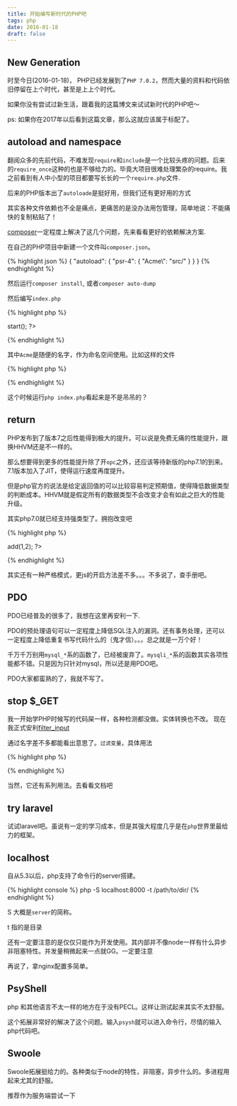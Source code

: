 ```yaml
---
title: 开始编写新时代的PHP吧
tags: php
date: 2016-01-18
draft: false
---
```


## New Generation

时至今日(2016-01-18)， PHP已经发展到了`PHP 7.0.2`，然而大量的资料和代码依旧停留在上个时代，甚至是上上个时代。

如果你没有尝试过新生活，跟着我的这篇博文来试试新时代的PHP吧～

ps: 如果你在2017年以后看到这篇文章，那么这就应该属于标配了。

## autoload and namespace

翻阅众多的先前代码，不难发现`require`和`include`是一个比较头疼的问题。后来的`require_once`这种的也是不够给力的。毕竟大项目很难处理繁杂的require。我之前看到有人中小型的项目都要写长长的一个`require.php`文件.

后来的PHP版本出了`autoloade`是挺好用，但我们还有更好用的方式

其实各种文件依赖也不全是痛点，更痛苦的是没办法用包管理，简单地说：不能痛快的复制粘贴了！

[composer](https://getcomposer.org)一定程度上解决了这几个问题，先来看看更好的依赖解决方案.

在自己的PHP项目中新建一个文件叫`composer.json`。

{% highlight json %}
{
    "autoload": {
        "psr-4": {
            "Acme\\": "src/"
        }
    }
}
{% endhighlight %}

然后运行`composer install`, 或者`composer auto-dump`

然后编写`index.php`

{% highlight php %}
<?php 
// index.php
require 'vendor/autoload.php';
(new Acme\Bootstrap)->start();
 ?>
{% endhighlight %}

其中`Acme`是随便的名字，作为命名空间使用。比如这样的文件

{% highlight php %}
<?php 
// src/bootstrap.php
namespace Acme;
class Bootstrap {
    public function start() {
        return 'start';
    }
}
 ?>
{% endhighlight %}

这个时候运行`php index.php`看起来是不是吊吊的？

## return

PHP发布到了版本7之后性能得到极大的提升。可以说是免费无痛的性能提升，跟换HHVM还是不一样的。

那么想要得到更多的性能提升除了开`opc`之外，还应该等待新版的php7.1的到来。7.1版本加入了JIT，使得运行速度再度提升。

但是php官方的说法是给定返回值的可以比较容易判定预期值，使得降低数据类型的判断成本。HHVM就是假定所有的数据类型不会改变才会有如此之巨大的性能升级。

其实php7.0就已经支持强类型了。拥抱改变吧

{% highlight php %}
<?php 
class Foo {
    public function add(int $x, int $y): int {
        return $x + $y;
    }
}

echo (new Foo)->add(1,2);
 ?>
{% endhighlight %}

其实还有一种严格模式，更js的开启方法差不多。。。不多说了，查手册吧。

## PDO

PDO已经普及的很多了，我想在这里再安利一下. 

PDO的预处理语句可以一定程度上降低SQL注入的漏洞。还有事务处理，还可以一定程度上降低重复书写代码什么的（鬼才信）。。。总之就是一万个好！

千万千万别用`mysql_*`系的函数了，已经被废弃了。`mysqli_*`系的函数其实各项性能都不错。只是因为只针对mysql，所以还是用PDO吧。

PDO大家都蛮熟的了，我就不写了。

## stop $_GET

我一开始学PHP时候写的代码屎一样，各种检测都没做。实体转换也不改。
现在我正式安利[filter_input](http://php.net/manual/zh/function.filter-input.php)

通过名字差不多都能看出意思了。`过滤变量`，具体用法

{% highlight php %}
<?php 
$search_url = filter_input(INPUT_GET, 'search', FILTER_SANITIZE_ENCODED);
 ?>
{% endhighlight %}

当然，它还有系列用法。去看看文档吧

## try laravel

试试laravel吧。虽说有一定的学习成本，但是其强大程度几乎是在`php`世界里最给力的框架。

## localhost

自从5.3以后，php支持了命令行的server搭建。

{% highlight console %}
php -S localhost:8000 -t /path/to/dir/
{% endhighlight %}

S 大概是`server`的简称。

t 指的是目录

还有一定要注意的是仅仅只能作为开发使用。其内部并不像node一样有什么异步非阻塞特性。并发量稍微起来一点就GG。一定要注意

再说了，拿nginx配置多简单。

## PsyShell

php 和其他语言不太一样的地方在于没有PECL。这样让测试起来其实不太舒服。

这个拓展非常好的解决了这个问题。输入`psysh`就可以进入命令行，尽情的输入php代码吧。

## Swoole

Swoole拓展挺给力的。各种类似于node的特性，非阻塞，异步什么的。多进程用起来尤其的舒服。

推荐作为服务端尝试一下